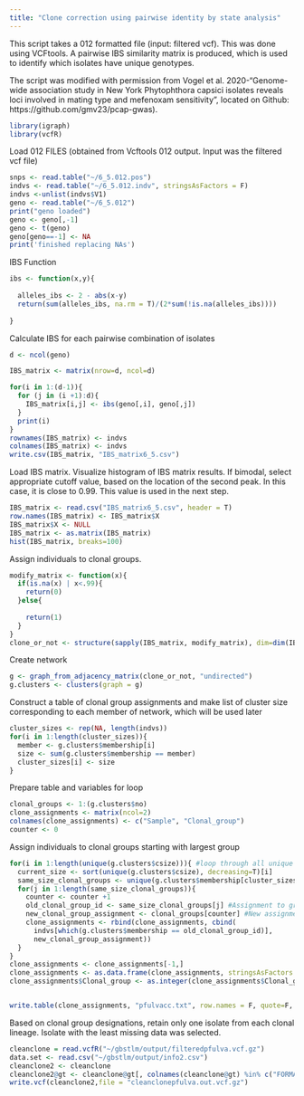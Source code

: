 ```yaml
---
title: "Clone correction using pairwise identity by state analysis"
---
```

This script takes a 012 formatted file (input: filtered vcf). This was done using VCFtools.  A pairwise IBS similarity matrix is produced, which is used to identify which isolates have unique genotypes.

The script was modified with permission from Vogel et al. 2020-"Genome-wide association study in New York Phytophthora capsici isolates reveals loci involved in mating type and mefenoxam sensitivity", located on Github: https://github.com/gmv23/pcap-gwas).

```r
library(igraph)
library(vcfR)
```

Load 012 FILES (obtained from Vcftools 012 output. Input was the filtered vcf file)
```r
snps <- read.table("~/6_5.012.pos")
indvs <- read.table("~/6_5.012.indv", stringsAsFactors = F)
indvs <-unlist(indvs$V1)
geno <- read.table("~/6_5.012")
print("geno loaded")
geno <- geno[,-1]
geno <- t(geno)
geno[geno==-1] <- NA
print('finished replacing NAs')
```

IBS Function
```r
ibs <- function(x,y){
  
  alleles_ibs <- 2 - abs(x-y)
  return(sum(alleles_ibs, na.rm = T)/(2*sum(!is.na(alleles_ibs))))
  
}
```

Calculate IBS for each pairwise combination of isolates
```r
d <- ncol(geno)

IBS_matrix <- matrix(nrow=d, ncol=d)

for(i in 1:(d-1)){
  for (j in (i +1):d){
    IBS_matrix[i,j] <- ibs(geno[,i], geno[,j])
  }
  print(i)
}
rownames(IBS_matrix) <- indvs
colnames(IBS_matrix) <- indvs
write.csv(IBS_matrix, "IBS_matrix6_5.csv")
```

Load IBS matrix. Visualize histogram of IBS matrix results. If bimodal, select appropriate cutoff value, based on the location of the second peak. In this case, it is close to 0.99. This value is used in the next step. 
```r
IBS_matrix <- read.csv("IBS_matrix6_5.csv", header = T)
row.names(IBS_matrix) <- IBS_matrix$X
IBS_matrix$X <- NULL
IBS_matrix <- as.matrix(IBS_matrix)
hist(IBS_matrix, breaks=100)
```

Assign individuals to clonal groups. 
```r
modify_matrix <- function(x){
  if(is.na(x) | x<.99){
    return(0)
  }else{
    
    return(1)
  }
}
clone_or_not <- structure(sapply(IBS_matrix, modify_matrix), dim=dim(IBS_matrix))
```

Create network 
```r
g <- graph_from_adjacency_matrix(clone_or_not, "undirected")
g.clusters <- clusters(graph = g)
```

Construct a table of clonal group assignments and make list of cluster size corresponding to each member of network, which will be used later
```r
cluster_sizes <- rep(NA, length(indvs))
for(i in 1:length(cluster_sizes)){
  member <- g.clusters$membership[i]
  size <- sum(g.clusters$membership == member)
  cluster_sizes[i] <- size
}
```

Prepare table and variables for loop
```r
clonal_groups <- 1:(g.clusters$no)
clone_assignments <- matrix(ncol=2)
colnames(clone_assignments) <- c("Sample", "Clonal_group")
counter <- 0
```

Assign individuals to clonal groups starting with largest group
```r
for(i in 1:length(unique(g.clusters$csize))){ #loop through all unique cluster sizes
  current_size <- sort(unique(g.clusters$csize), decreasing=T)[i] 
  same_size_clonal_groups <- unique(g.clusters$membership[cluster_sizes == current_size]) 
  for(j in 1:length(same_size_clonal_groups)){ 
    counter <- counter +1
    old_clonal_group_id <- same_size_clonal_groups[j] #Assignment to group from g.clusters$membership
    new_clonal_group_assignment <- clonal_groups[counter] #New assignment going from largest to smallest
    clone_assignments <- rbind(clone_assignments, cbind(
      indvs[which(g.clusters$membership == old_clonal_group_id)],
      new_clonal_group_assignment))
  }
}
clone_assignments <- clone_assignments[-1,]
clone_assignments <- as.data.frame(clone_assignments, stringsAsFactors = F)
clone_assignments$Clonal_group <- as.integer(clone_assignments$Clonal_group)


write.table(clone_assignments, "pfulvacc.txt", row.names = F, quote=F, sep="\t")
```

Based on clonal group designations, retain only one isolate from each clonal lineage. Isolate with the least missing data was selected.
```r
cleanclone = read.vcfR("~/gbstlm/output/filteredpfulva.vcf.gz")
data.set <- read.csv("~/gbstlm/output/info2.csv")
cleanclone2 <- cleanclone
cleanclone2@gt <- cleanclone@gt[, colnames(cleanclone@gt) %in% c("FORMAT", "pf76", "18009", "17038", "pf88", "17052", "19014", "18019", "19004", "17043", "18025","19006", "pf82","18010", "18012","18013", "17057","18005", "pf84")]
write.vcf(cleanclone2,file = "cleanclonepfulva.out.vcf.gz")
```
